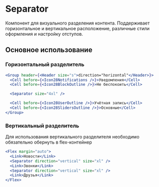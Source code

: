 <Overview>

# Separator

Компонент для визуального разделения контента. Поддерживает горизонтальное и вертикальное расположение, различные стили оформления и настройку отступов.

</Overview>

## Основное использование

### Горизонтальный разделитель

```jsx
<Group header={<Header size="s">direction="horizontal"</Header>}>
  <Cell before={<Icon28Notifications />}>Уведомления</Cell>
  <Cell before={<Icon28BlockOutline />}>Не беспокоить</Cell>

  <Separator size="4xl" />

  <Cell before={<Icon28UserOutline />}>Учётная запись</Cell>
  <Cell before={<Icon28SlidersOutline />}>Основные</Cell>
</Group>
```

### Вертикальный разделитель

Для использования вертикального разделителя необходимо обязательно обернуть в flex-контейнер

```jsx
<Flex margin="auto">
  <Link>Новости</Link>
  <Separator direction="vertical" size="xl" />
  <Link>Звонки</Link>
  <Separator direction="vertical" size="xl" />
  <Link>Друзья</Link>
</Flex>
```
